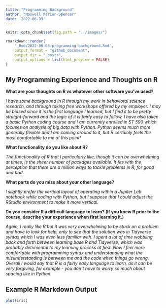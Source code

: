 ```yaml
---
title: "Programming Background"
author: "Maxwell Marion-Spencer"
date: '2022-06-09'
---
```


```r
knitr::opts_chunk$set(fig.path = "../images/")
```


```r
rmarkdown::render(
    '_Rmd/2022-06-08-programming-background.Rmd', 
    output_format = "github_document",
    output_dir = "_posts",
    output_options = list(html_preview = FALSE)
)
```


## My Programming Experience and Thoughts on R

**What are your thoughts on R vs whatever other software you've used?**


*I have some background in R through my work in behavioral science research, and through taking free workshops offered by my employer. I may be biased since it is the first language I learned, but I find it to be pretty straight-forward and the logic of it is fairly easy to follow. I have also taken a basic Python coding course and I am currently enrolled in ST 590 which focuses on analysis of big data with Python. Python seems much more generally flexible and I am coming around to it, but R certainly feels the most comfortable to me at this point!*



**What functionality do you like about R?**


*The functionality of R that I particularly like, though it can be overwhelming at times,  is the sheer number of packages available. It fits with the perception that there are a million ways to tackle problems in R, for good and bad.*



**What parts do you miss about your other language?**


*I slightly prefer the vertical layout of operating within a Jupiter Lab notebook while coding with Python, but I suppose that I could adjust the RStudio environment to make it more vertical.*



**Do you consider R a difficult language to learn? (If you knew R prior to the course, describe your experience when first learning it.)**


*Again, I really like R but it was very overwhelming to be stuck on a problem and have to look for help, only to see that the solution was in Tidyverse syntax which I was even less familiar with. I spent a lot of time wobbling back and forth between learning base R and Tidyverse, which was probably detrimental to my learning process at first. Now I feel more comfortable with programming syntax and understanding what the misunderstanding is between me and the code when things go wrong. Overall I would say that R is a fairly easy language to learn, as it can be very forgiving, for example - you don’t have to worry so much about spacing like in Python.*

## Example R Markdown Output

```r
plot(iris)
```

